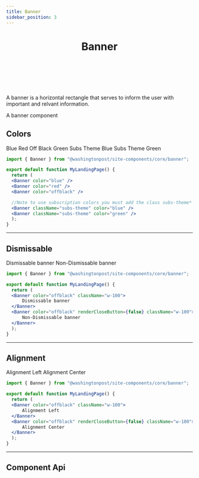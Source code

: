 ```yaml
--- 
title: Banner 
sidebar_position: 3
---
```

 


# <Header>Banner</Header>

<!-- Description of component -->
<p className="font-xs font-light font--subhead">
A banner is a horizontal rectangle that serves to inform the user with 
important and relvant information. 
</p>


<!-- Live Example of component import live component above-->

<Container className="pa-sm">
    <Banner className="w-100">
        A banner component
    </Banner>
</Container>


<!-- Tabs between design & implementation change path if -->
<Tabs relatedUrl="design/uncategorized/banner"/>


## Colors
<Container className="pa-sm flex-column">
    <Banner color="blue" className="w-100">
        Blue
    </Banner>
      <Banner color="red" className="w-100">
        Red
    </Banner>
    <Banner color="offblack" className="w-100">
        Off Black
    </Banner>
    <Banner color="green" className="w-100">
        Green
    </Banner>
    <Banner color="blue" className="w-100 subs-theme">
        Subs Theme Blue
    </Banner>
      <Banner color="green" className="w-100 subs-theme">
        Subs Theme Green
    </Banner>
</Container>

```jsx
import { Banner } from "@washingtonpost/site-components/core/banner";

export default function MyLandingPage() {
  return (
  <Banner color="blue" />
  <Banner color="red" />
  <Banner color="offblack" />

  //Note to use subscription colors you must add the class subs-theme*
  <Banner className="subs-theme" color="blue" /> 
  <Banner className="subs-theme" color="green" />
  );
}
```
---
## Dismissable
<Container className="pa-sm flex-column">
    <Banner color="offblack" className="w-100">
        Dismissable banner
    </Banner>
    <Banner color="offblack" renderCloseButton={false} className="w-100">
        Non-Dismissable banner
    </Banner>
</Container>

```jsx
import { Banner } from "@washingtonpost/site-components/core/banner";

export default function MyLandingPage() {
  return (    
  <Banner color="offblack" className="w-100">
      Dismissable banner
  </Banner>
  <Banner color="offblack" renderCloseButton={false} className="w-100">
      Non-Dismissable banner
  </Banner>
  );
}
```

---
## Alignment
<Container className="pa-sm flex-column">
    <Banner color="offblack" alignment="left" className="w-100">
        Alignment Left
    </Banner>
    <Banner color="offblack" alignment="center" renderCloseButton={false} className="w-100">
        Alignment Center
    </Banner>
</Container>

```jsx
import { Banner } from "@washingtonpost/site-components/core/banner";

export default function MyLandingPage() {
  return (    
  <Banner color="offblack" className="w-100">
      Alignment Left
  </Banner>
  <Banner color="offblack" renderCloseButton={false} className="w-100">
      Alignment Center
  </Banner>
  );
}
```
---
## Component Api

<ApiTable componentName="banner"/>